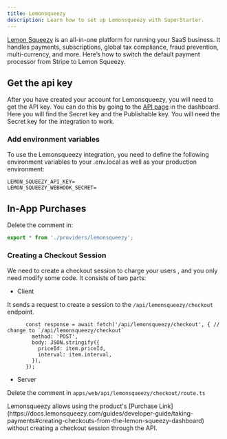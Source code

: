 ```yaml
---
title: Lemonsqueezy
description: Learn how to set up Lemonsqueezy with SuperStarter.
---
```


[Lemon Squeezy](https://www.lemonsqueezy.com/) is an all-in-one platform for running your SaaS business. It handles payments, subscriptions, global tax compliance, fraud prevention, multi-currency, and more. Here’s how to switch the default payment processor from Stripe to Lemon Squeezy.

## Get the api key

After you have created your account for Lemonsqueezy, you will need to get the API key. You can do this by going to the [API page](https://app.lemonsqueezy.com/settings/api) in the dashboard. Here you will find the Secret key and the Publishable key. You will need the Secret key for the integration to work.

### Add environment variables

To use the Lemonsqueezy integration, you need to define the following environment variables to your .env.local as well as your production environment:

```env .env.local
LEMON_SQUEEZY_API_KEY=
LEMON_SQUEEZY_WEBHOOK_SECRET=
```

## In-App Purchases

Delete the comment in:
```ts /packages/payments/index.ts
export * from './providers/lemonsqueezy';
```

### Creating a Checkout Session

We need to create a checkout session to charge your users , and you only need modify some code. It consists of two parts:

- Client

It sends a request to create a session to the `/api/lemonsqueezy/checkout` endpoint.

```tsx apps/web/[locale]/components/payment/price-form.tsx
      const response = await fetch('/api/lemonsqueezy/checkout', { // change to `/api/lemonsqueezy/checkout`
        method: 'POST',
        body: JSON.stringify({
          priceId: item.priceId,
          interval: item.interval,
        }),
      });
```

- Server

Delete the comment in `apps/web/api/lemonsqueezy/checkout/route.ts`

<Tip>
Lemonsqueezy allows using the product's [Purchase Link](https://docs.lemonsqueezy.com/guides/developer-guide/taking-payments#creating-checkouts-from-the-lemon-squeezy-dashboard) without creating a checkout session through the API.
</Tip>